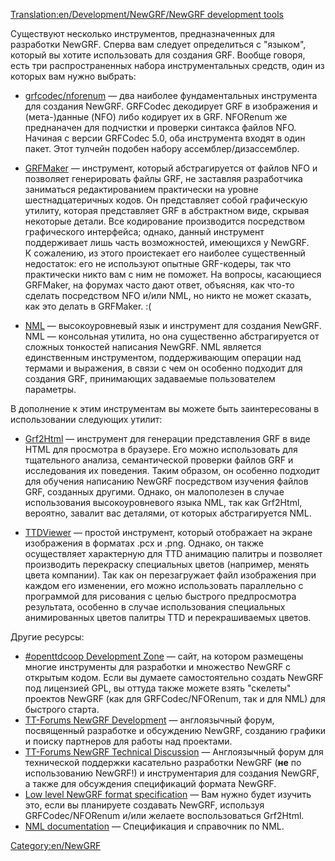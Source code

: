 [[Translation:en/Development/NewGRF/NewGRF development tools]]


Существуют несколько инструментов, предназначенных для разработки NewGRF. Сперва вам следует определиться с "языком", который вы хотите использовать для создания GRF. Вообще говоря, есть три распространенных набора инструментальных средств, один из которых вам нужно выбрать:


* [http://www.openttd.org/download-grfcodec grfcodec/nforenum] &mdash; два наиболее фундаментальных инструмента для создания NewGRF. GRFCodec декодирует GRF в изображения и (мета-)данные (NFO) либо кодирует их в GRF. NFORenum же преднаначен для подчистки и проверки синтакса файлов NFO. Начиная с версии GRFCodec 5.0, оба инструмента входят в один пакет. Этот тулчейн подобен набору ассемблер/дизассемблер.

* [http://www.tt-forums.net/viewtopic.php?f=68&t=10167 GRFMaker] &mdash; инструмент, который абстрагируется от файлов NFO и позволяет генерировать файлы GRF, не заставляя разработчика заниматься редактированием практически на уровне шестнадцатеричных кодов. Он представляет собой графическую утилиту, которая представляет GRF в абстрактном виде, скрывая некоторые детали. Все кодирование производится посредством графического интерфейса; однако, данный инструмент поддерживает лишь часть возможностей, имеющихся у NewGRF.<br/> К сожалению, из этого проистекает его наиболее существенный недостаток: его не используют опытные GRF-кодеры, так что практически никто вам с ним не поможет. На вопросы, касающиеся GRFMaker, на форумах часто дают ответ, объясняя, как что-то сделать посредством NFO и/или NML, но никто не может сказать, как это делать в GRFMaker. :(

* [http://dev.openttdcoop.org/projects/nml NML] &mdash; высокоуровневый язык и инструмент для создания NewGRF. NML &mdash; консольная утилита, но она существенно абстрагируется от сложных тонкостей написания NewGRF. NML является единственным инструментом, поддерживающим операции над термами и выражения, в связи с чем он особенно подходит для создания GRF, принимающих задаваемые пользователем параметры.

В дополнение к этим инструментам вы можете быть заинтересованы в использовании следующих утилит:

* [http://dev.openttdcoop.org/projects/grf2html Grf2Html] &mdash; инструмент для генерации представления GRF в виде HTML для просмотра в браузере. Его можно использовать для тщательного анализа, семантической проверки файлов GRF и исследования их поведения. Таким образом, он особенно подходит для обучения написанию NewGRF посредством изучения файлов GRF, созданных другими. Однако, он малополезен в случае использования высокоуровневого языка NML, так как Grf2Html, вероятно, завалит вас деталями, от которых абстрагируется NML.

* [http://dev.openttdcoop.org/projects/ttdviewer TTDViewer] &mdash; простой инструмент, который отображает на экране изображения в форматах .pcx и .png. Однако, он также осуществляет характерную для TTD анимацию палитры и позволяет производить перекраску специальных цветов (например, менять цвета компании). Так как он перезагружает файл изображения при каждом его изменении, его можно использовать параллельно с программой для рисования с целью быстрого предпросмотра результата, особенно в случае использования специальных анимированных цветов палитры TTD и перекрашиваемых цветов.

Другие ресурсы:
* [http://dev.openttdcoop.org #openttdcoop Development Zone] &mdash; сайт, на котором размещены многие инструменты для разработки и множество NewGRF с открытым кодом. Если вы думаете самостоятельно создать NewGRF под лицензией GPL, вы оттуда также можете взять "скелеты" проектов NewGRF (как для GRFCodec/NFORenum, так и для NML) для быстрого старта.
* [http://www.tt-forums.net/viewforum.php?f=26 TT-Forums NewGRF Development] &mdash; англоязычный форум, посвященный разработке и обсуждению NewGRF, созданию графики и поиску партнеров для работы над проектами.
* [http://www.tt-forums.net/viewforum.php?f=68 TT-Forums NewGRF Technical Discussion] &mdash; Англоязычный форум для технической поддержки касательно разработки NewGRF ('''не''' по использованию NewGRF!) и инструментария для создания NewGRF, а также для обсуждения спецификаций формата NewGRF.
* [http://newgrf-specs.tt-wiki.net/wiki/Main_Page Low level NewGRF format specification] &mdash; Вам нужно будет изучить это, если вы планируете создавать NewGRF, используя GRFCodec/NFORenum и/или желаете воспользоваться Grf2Html.
* [http://newgrf-specs.tt-wiki.net/wiki/NML:Main NML documentation] &mdash; Спецификация и справочник по NML.


[[Category:en/NewGRF]]